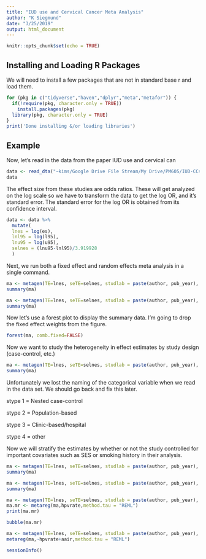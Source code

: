 ```yaml
---
title: "IUD use and Cervical Cancer Meta Analysis"
author: "K Siegmund"
date: "3/25/2019"
output: html_document
---
```


```r
knitr::opts_chunk$set(echo = TRUE)
```

## Installing and Loading R Packages

We will need to install a few packages that are not in standard base r and load them.

```r
for (pkg in c("tidyverse","haven","dplyr","meta","metafor")) {
  if(!require(pkg, character.only = TRUE)) 
    install.packages(pkg)
  library(pkg, character.only = TRUE)
}
print('Done installing &/or loading libraries')
```

## Example

Now, let's read in the data from the paper IUD use and cervical can

```r
data <- read_dta("~kims/Google Drive File Stream/My Drive/PM605/IUD-CCstudy/Data/CCaMetaAPaper.dta")
data
```

The effect size from these studies are odds ratios. These will get analyzed on the log scale so we have to transform the data to get the log OR, and it's standard error.  The standard error for the log OR is obtained from its confidence interval. 

```r
data <- data %>% 
  mutate(
  lnes = log(es),
  lnl95 = log(l95),
  lnu95 = log(u95),
  selnes = (lnu95-lnl95)/3.919928
  )
```

Next, we run both a fixed effect and random effects meta analysis in a single command.

```r
ma <- metagen(TE=lnes, seTE=selnes, studlab = paste(author, pub_year), sm="OR", data=data, backtransf = FALSE)
summary(ma)
```
```r
ma <- metagen(TE=lnes, seTE=selnes, studlab = paste(author, pub_year), sm="OR", data=data)
summary(ma)
```

Now let's use a forest plot to display the summary data. I'm going to drop the fixed effect weights from the figure.
```r
forest(ma, comb.fixed=FALSE)
```


Now we want to study the heterogeneity in effect estimates by study design (case-control, etc.)
```r
ma <- metagen(TE=lnes, seTE=selnes, studlab = paste(author, pub_year), sm="OR", byvar = stype, comb.fixed=F, data=data)
summary(ma)
```

Unfortunately we lost the naming of the categorical variable when we read in the data set. We should go back and fix this later.

stype 1 = Nested case-control

stype 2 = Population-based

stype 3 = Clinic-based/hospital

stype 4 = other


Now we will stratify the estimates by whether or not the study controlled for important covariates such as SES or smoking history in their analysis. 

```r
ma <- metagen(TE=lnes, seTE=selnes, studlab = paste(author, pub_year), sm="OR", byvar = ses, comb.fixed=F, data=data)
summary(ma)
```

```r
ma <- metagen(TE=lnes, seTE=selnes, studlab = paste(author, pub_year), sm="OR", byvar = smoking, comb.fixed = F, data=data)
summary(ma)
```


```r
ma <- metagen(TE=lnes, seTE=selnes, studlab = paste(author, pub_year), sm="OR", comb.fixed = F, data=data[!is.na(data$hpvrate),])
ma.mr <- metareg(ma,hpvrate,method.tau = "REML")
print(ma.mr)
```

```r
bubble(ma.mr)
```

```r
ma <- metagen(TE=lnes, seTE=selnes, studlab = paste(author, pub_year), sm="OR", comb.fixed = F, data=data[!is.na(data$hpvrate),])
metareg(ma,~hpvrate+aair,method.tau = "REML")
```

```r
sessionInfo()
```